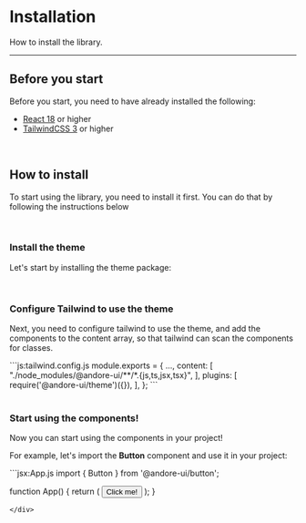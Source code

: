 
# Installation

How to install the library.

---

## Before you start

Before you start, you need to have already installed the following:
<br/>

- [React 18](react.dev) or higher
- [TailwindCSS 3](https://tailwindcss.com) or higher

<br/>

## How to install

To start using the library, you need to install it first. You can do that by following the instructions below

<br/>

### Install the theme

Let's start by installing the theme package:

<PackageManagerTabs command="@andore-ui/theme"/>

<br/>

### Configure Tailwind to use the theme

Next, you need to configure tailwind to use the theme, and add the components to the content array, so that tailwind can scan the components for classes.
<div className="code-block mt-4">
```js:tailwind.config.js
module.exports = {
    ...,
    content: [
        "./node_modules/@andore-ui/**/*.{js,ts,jsx,tsx}",
    ],
    plugins: [
        require('@andore-ui/theme')({}),
    ],
};
```
</div>

<br/>

### Start using the components!

Now you can start using the components in your project!

For example, let's import the **Button** component and use it in your project:


<PackageManagerTabs command="@andore-ui/button"/>

<div className="code-block mt-4">
```jsx:App.js
import { Button } from '@andore-ui/button';

function App() {
    return (
        <Button>Click me!</Button>
    );
}
```
</div>
